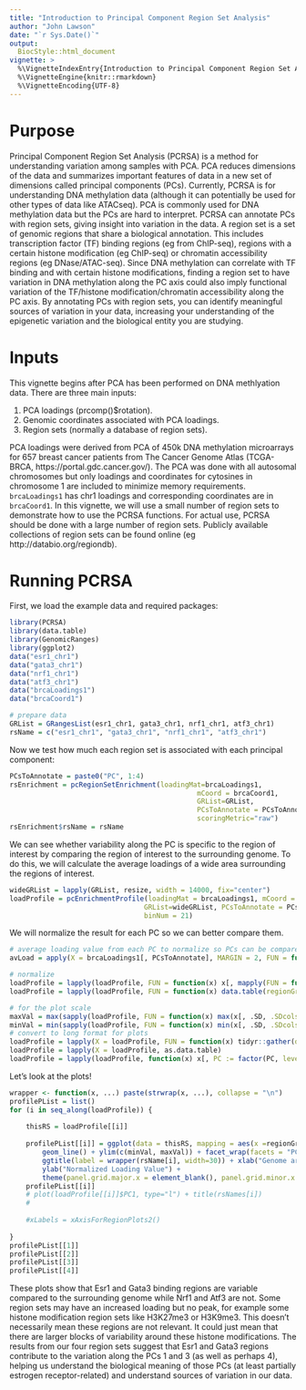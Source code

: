 ```yaml
---
title: "Introduction to Principal Component Region Set Analysis"
author: "John Lawson"
date: "`r Sys.Date()`"
output: 
  BiocStyle::html_document
vignette: >
  %\VignetteIndexEntry{Introduction to Principal Component Region Set Analysis}
  %\VignetteEngine{knitr::rmarkdown}
  %\VignetteEncoding{UTF-8}
---
```


# Purpose

Principal Component Region Set Analysis (PCRSA) is a method for understanding variation among samples with PCA. PCA reduces dimensions of the data and summarizes important features of data in a new set of dimensions called principal components (PCs). Currently, PCRSA is for understanding DNA methylation data (although it can potentially be used for other types of data like ATACseq). PCA is commonly used for DNA methylation data but the PCs are hard to interpret. PCRSA can annotate PCs with region sets, giving insight into variation in the data. A region set is a set of genomic regions that share a biological annotation. This includes transcription factor (TF) binding regions (eg from ChIP-seq), regions with a certain histone modification (eg ChIP-seq) or chromatin accessibility regions (eg DNase/ATAC-seq). Since DNA methylation can correlate with TF binding and with certain histone modifications, finding a region set to have variation in DNA methylation along the PC axis could also imply functional variation of the TF/histone modification/chromatin accessibility along the PC axis. By annotating PCs with region sets, you can identify meaningful sources of variation in your data, increasing your understanding of the epigenetic variation and the biological entity you are studying.  

# Inputs

This vignette begins after PCA has been performed on DNA methlyation data. There are three main inputs:

1. PCA loadings (prcomp()$rotation).
2. Genomic coordinates associated with PCA loadings.
3. Region sets (normally a database of region sets).

PCA loadings were derived from PCA of 450k DNA methylation microarrays for 657 breast cancer patients from The Cancer Genome Atlas (TCGA-BRCA, https://portal.gdc.cancer.gov/). The PCA was done with all autosomal chromosomes but only loadings and coordinates for cytosines in chromosome 1 are included to minimize memory requirements. `brcaLoadings1` has chr1 loadings and corresponding coordinates are in `brcaCoord1`. In this vignette, we will use a small number of region sets to demonstrate how to use the PCRSA functions. For actual use, PCRSA should be done with a large number of region sets. Publicly available collections of region sets can be found online (eg http://databio.org/regiondb).

# Running PCRSA

First, we load the example data and required packages:

```r
library(PCRSA)
library(data.table)
library(GenomicRanges)
library(ggplot2)
data("esr1_chr1")
data("gata3_chr1")
data("nrf1_chr1")
data("atf3_chr1")
data("brcaLoadings1")
data("brcaCoord1")
```

```r
# prepare data
GRList = GRangesList(esr1_chr1, gata3_chr1, nrf1_chr1, atf3_chr1) 
rsName = c("esr1_chr1", "gata3_chr1", "nrf1_chr1", "atf3_chr1")
```

Now we test how much each region set is associated with each principal component:

```r
PCsToAnnotate = paste0("PC", 1:4)
rsEnrichment = pcRegionSetEnrichment(loadingMat=brcaLoadings1, 
                                              mCoord = brcaCoord1, 
                                              GRList=GRList, 
                                              PCsToAnnotate = PCsToAnnotate, 
                                              scoringMetric="raw")
rsEnrichment$rsName = rsName
```

We can see whether variability along the PC is specific to the region of interest by comparing the region of interest to the surrounding genome. To do this, we will calculate the average loadings of a wide area surrounding the regions of interest.

```r
wideGRList = lapply(GRList, resize, width = 14000, fix="center")
loadProfile = pcEnrichmentProfile(loadingMat = brcaLoadings1, mCoord = brcaCoord1,
                                 GRList=wideGRList, PCsToAnnotate = PCsToAnnotate,
                                 binNum = 21)
```

We will normalize the result for each PC so we can better compare them.

```r
# average loading value from each PC to normalize so PCs can be compared with each other
avLoad = apply(X = brcaLoadings1[, PCsToAnnotate], MARGIN = 2, FUN = function(x) mean(abs(x)))

# normalize
loadProfile = lapply(loadProfile, FUN = function(x) x[, mapply(FUN = function(y, z) get(y) - z, y=PCsToAnnotate, z = avLoad)])
loadProfile = lapply(loadProfile, FUN = function(x) data.table(regionGroupID=1:nrow(x), x))

# for the plot scale
maxVal = max(sapply(loadProfile, FUN = function(x) max(x[, .SD, .SDcols=PCsToAnnotate])))
minVal = min(sapply(loadProfile, FUN = function(x) min(x[, .SD, .SDcols=PCsToAnnotate])))
# convert to long format for plots
loadProfile = lapply(X = loadProfile, FUN = function(x) tidyr::gather(data = x, key = "PC", value="loading_value", PCsToAnnotate))
loadProfile = lapply(X = loadProfile, as.data.table)
loadProfile = lapply(loadProfile, function(x) x[, PC := factor(PC, levels = PCsToAnnotate)])
```

Let's look at the plots!

```r
wrapper <- function(x, ...) paste(strwrap(x, ...), collapse = "\n") 
profilePList = list()
for (i in seq_along(loadProfile)) {
    
    thisRS = loadProfile[[i]]
    
    profilePList[[i]] = ggplot(data = thisRS, mapping = aes(x =regionGroupID , y = loading_value)) + 
        geom_line() + ylim(c(minVal, maxVal)) + facet_wrap(facets = "PC") + 
        ggtitle(label = wrapper(rsName[i], width=30)) + xlab("Genome around Region Set, 14 kb") + 
        ylab("Normalized Loading Value") + 
        theme(panel.grid.major.x = element_blank(), panel.grid.minor.x = element_blank(), axis.text.x = element_blank(), axis.ticks.x = element_blank())
    profilePList[[i]]
    # plot(loadProfile[[i]]$PC1, type="l") + title(rsNames[i])
    # 
    
    #xLabels = xAxisForRegionPlots2()
    
}
profilePList[[1]]
profilePList[[2]]
profilePList[[3]]
profilePList[[4]]
```

These plots show that Esr1 and Gata3 binding regions are variable compared to the surrounding genome while Nrf1 and Atf3 are not. Some region sets may have an increased loading but no peak, for example some histone modification region sets like H3K27me3 or H3K9me3. This doesn't necessarily mean these regions are not relevant. It could just mean that there are larger blocks of variability around these histone modifications. The results from our four region sets suggest that Esr1 and Gata3 regions contribute to the variation along the PCs 1 and 3 (as well as perhaps 4), helping us understand the biological meaning of those PCs (at least partially estrogen receptor-related) and understand sources of variation in our data.
